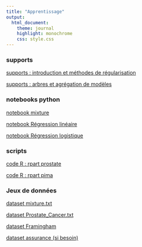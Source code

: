 ```yaml
---
title: "Apprentissage"
output:
  html_document:
    theme: journal
    highlight: monochrome
    css: style.css
---
```

### supports

[supports : introduction et méthodes de régularisation](http://masedki.github.io/enseignements/pdfs/apprentissage/apprentissage.pdf)

[supports :  arbres et agrégation de modèles](http://masedki.github.io/enseignements/pdfs/apprentissage/arbres.pdf)

### notebooks python 

[notebook mixture](http://masedki.github.io/enseignements/apprentissage/mixture.html)

[notebook Régression linéaire](http://masedki.github.io/enseignements/apprentissage/Regression.html)

[notebook Régression logistique](http://masedki.github.io/enseignements/apprentissage/logistique.html)


### scripts

[code R : rpart prostate](http://masedki.github.io/enseignements/rcode/apprentissage/rpart_prostate.R)

[code R : rpart pima](http://masedki.github.io/enseignements/rcode/apprentissage/rpart_pima.R)

### Jeux de données 

[dataset mixture.txt](http://masedki.github.io/enseignements/datasets/mixture.txt)


[dataset Prostate_Cancer.txt](http://masedki.github.io/enseignements/datasets/Prostate_Cancer.txt)

[dataset Framingham](http://masedki.github.io/enseignements/datasets/framingham.csv)

[dataset assurance (si besoin)](http://masedki.github.io/enseignements/datasets/insurance.rda)

